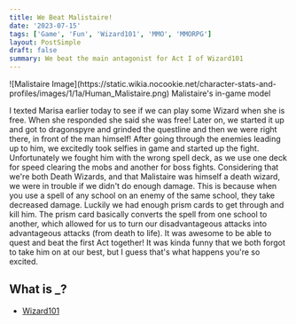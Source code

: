 ```yaml
---
title: We Beat Malistaire!
date: '2023-07-15'
tags: ['Game', 'Fun', 'Wizard101', 'MMO', 'MMORPG']
layout: PostSimple
draft: false
summary: We beat the main antagonist for Act I of Wizard101
---
```


<div style={{ display: 'flex', justifyContent: 'center' }}>
  ![Malistaire
  Image](https://static.wikia.nocookie.net/character-stats-and-profiles/images/1/1a/Human_Malistaire.png)
  Malistaire's in-game model
</div>

I texted Marisa earlier today to see if we can play some Wizard when she is free.
When she responded she said she was free!
Later on, we started it up and got to dragonspyre and grinded the questline and then we were right there, in front of the man himself!
After going through the enemies leading up to him, we excitedly took selfies in game and started up the fight.
Unfortunately we fought him with the wrong spell deck, as we use one deck for speed clearing the mobs and another for boss fights.
Considering that we're both Death Wizards, and that Malistaire was himself a death wizard, we were in trouble if we didn't do enough damage.
This is because when you use a spell of any school on an enemy of the same school, they take decreased damage.
Luckily we had enough prism cards to get through and kill him.
The prism card basically converts the spell from one school to another, which allowed for us to turn our disadvantageous attacks into advantageous attacks (from death to life).
It was awesome to be able to quest and beat the first Act together!
It was kinda funny that we both forgot to take him on at our best, but I guess that's what happens you're so excited.

## What is \_?

- [Wizard101](https://www.wizard101.com/)
